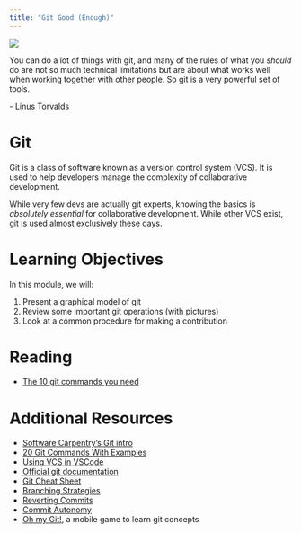 ```yaml
---
title: "Git Good (Enough)"
---
```

![](../../images/factory_robots.png)

:::{.callout-note appearance="minimal"}
You can do a lot of things with git, and many of the rules of what you *should* do are not so much
technical limitations but are about what works well when working together with other people.
So git is a very powerful set of tools.

\- Linus Torvalds
:::

# Git

Git is a class of software known as a version control system (VCS). It is used to help developers manage the
complexity of collaborative development.

While very few devs are actually git experts, knowing the basics is *absolutely essential* for collaborative development.
While other VCS exist, git is used almost exclusively these days.

# Learning Objectives

In this module, we will:

1. Present a graphical model of git
2. Review some important git operations (with pictures)
3. Look at a common procedure for making a contribution

# Reading

- [The 10 git commands you need](https://www.freecodecamp.org/news/10-important-git-commands-that-every-developer-should-know/)

# Additional Resources

 - [Software Carpentry's Git intro](https://swcarpentry.github.io/git-novice/)
 - [20 Git Commands With Examples](https://dzone.com/articles/top-20-git-commands-with-examples)
 - [Using VCS in VSCode](https://code.visualstudio.com/docs/editor/versioncontrol)
 - [Official git documentation](https://git-scm.com/doc)
 - [Git Cheat Sheet](https://www.atlassian.com/git/tutorials/atlassian-git-cheatsheet)
 - [Branching Strategies](https://www.flagship.io/git-branching-strategies/)
 - [Reverting Commits](https://stackoverflow.com/a/4114122/3645626)
 - [Commit Autonomy](https://blog.thoughtram.io/git/2014/11/18/the-anatomy-of-a-git-commit.html)
 - [Oh my Git!](https://ohmygit.org/), a mobile game to learn git concepts

